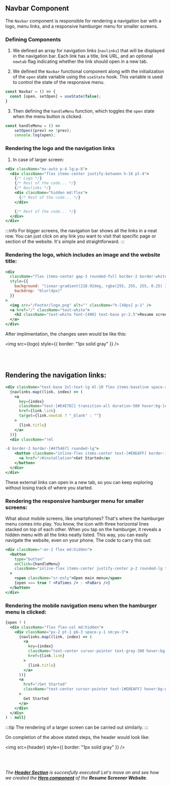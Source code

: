 ## Navbar Component

The `Navbar` component is responsible for rendering a navigation bar with a logo, menu links, and a responsive hamburger menu for smaller screens.

### Defining Components

1. We defined an array for navigation links (`navlinks`) that will be displayed in the navigation bar. Each link has a title, link URL, and an optional `newtab` flag indicating whether the link should open in a new tab.

2. We defined the `Navbar` functional component along with the initialization of the `open` state variable using the `useState` hook. This variable is used to control the state of the responsive menu.
```jsx
const Navbar = () => {
  const [open, setOpen] = useState(false);
}
```
3. Then defining the `handleMenu` function, which toggles the `open` state when the menu button is clicked.
```jsx
const handleMenu = () => 
    setOpen((prev) => !prev);
    console.log(open);
```


### Rendering the logo and the navigation links

1. In case of larger screen:

```jsx
<div className="mx-auto p-4 lg:p-8">
  <div className="flex items-center justify-between h-16 pl-4">
    {/* Logo */}
    {/* Rest of the code... */}
    {/* Navlinks */}
    <div className="hidden md:flex">
      {/* Rest of the code... */}
    </div>

    {/* Rest of the code... */}
  </div>
</div>
```
:::info 
For bigger screens, the navigation bar shows all the links in a neat row. You can just click on any link you want to visit that specific page or section of the website. It's simple and straightforward.
:::

### Rendering the logo, which includes an image and the website title:

```jsx
<div
  className="flex items-center gap-3 rounded-full border-2 border-white border-opacity-25"
  style={{
    background: "linear-gradient(218.92deg, rgba(255, 255, 255, 0.25) 30.2%, rgba(255, 255, 255, 0) 105.59%)",
    backdrop: "blur(4px)"
  }}
>
  <img src="/Footer/logo.png" alt="" className="h-[48px] p-1" />
  <a href="/" className="text-white">
    <h2 className="text-white font-{400} text-base pr-2.5">Resume screener</h2>
  </a>
</div>
```
After implimentation, the changes seen would be like this: 


<img src={logo} style={{ border: "1px solid gray" }} />

<br />
<br />


## Rendering the navigation links:

```jsx
<div className="text-base 2xl:text-lg ml-10 flex items-baseline space-x-2">
  {navlinks.map((link, index) => (
    <a
      key={index}
      className="text-[#E4E7EC] transition-all duration-500 hover:bg-[#475467] hover:text-[#E0EAFF] px-2 py-1 rounded-md text-md font-medium"
      href={link.link}
      target={link.newtab ? "_blank" : ""}
    >
      {link.title}
    </a>
  ))}
  <div className="!ml

-8 border-2 border-[#475467] rounded-lg">
    <button className="inline-flex items-center text-[#E0EAFF] border-1 border-white py-1 px-2 focus:outline-none rounded md:mt-0 hover:bg-[#475467] hover:text-[#E0EAFF] text-base 2xl:text-lg">
      <a href="/#installation">Get Started</a>
    </button>
  </div>
</div>
```
These external links can open in a new tab, so you can keep exploring without losing track of where you started.

### Rendering the responsive hamburger menu for smaller screens:

What about mobile screens, like smartphones? That's where the hamburger menu comes into play. You know, the icon with three horizontal lines stacked on top of each other. When you tap on the hamburger, it reveals a hidden menu with all the links neatly listed. This way, you can easily navigate the website, even on your phone. The code to carry this out:

```jsx
<div className="-mr-2 flex md:hidden">
  <button
    type="button"
    onClick={handleMenu}
    className="inline-flex items-center justify-center p-2 rounded-lg text-white hover:ring-white focus:outline-none focus:ring-2 focus:rig-offset-2 focus:ring-offset-white focus:ring-white"
  >
    <span className="sr-only">Open main menu</span>
    {open === true ? <FaTimes /> : <FaBars />}
  </button>
</div>
```

### Rendering the mobile navigation menu when the hamburger menu is clicked:

```jsx
{open ? (
  <div className="flex flex-col md:hidden">
    <div className="px-2 pt-1 pb-3 space-y-1 sm:px-3">
      {navlinks.map((link, index) => (
        <a
          key={index}
          className="text-center cursor-pointer text-gray-300 hover:bg-gray-700 hover:text-white block px-3 py-2 rounded-md text-base font-medium"
          href={link.link}
        >
          {link.title}
        </a>
      ))}
      <a
        href="/Get Started"
        className="text-center cursor-pointer text-[#E0EAFF] hover:bg-gray-700 hover:text-white block px-3 py-2 rounded-md text-base font-medium"
      >
        Get Started
      </a>
    </div>
  </div>
) : null}
```
:::tip 
The rendering of a larger screen can be carried out similarly.
:::

On completion of the above stated steps, the header would look like: 


<img src={header} style={{ border: "1px solid gray" }} />

<br />
<br />

_The [**Header Section**](header) is succesfully executed! Let's move on and see how we created the [**Hero component**](hero) of the **Resume Screener Website**._
